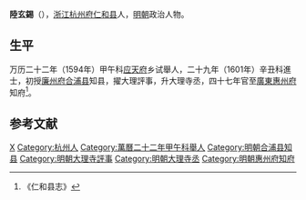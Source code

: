 {{Otheruses|other=名为陆玄锡的其他人物|陆禹思}}

'''陸玄錫'''（{{bd|？||？|catIdx=}}），[[浙江|浙江]][[杭州府|杭州府]][[仁和县|仁和县]]人，[[明朝|明朝]]政治人物。

== 生平 ==
万历二十二年（1594年）甲午科[[应天府|应天府]]乡试舉人，二十九年（1601年）辛丑科進士，初授[[廉州府|廉州府]][[合浦县|合浦县]]知县，擢大理評事，升大理寺丞，四十七年官至[[廣東|廣東]][[惠州府|惠州府]]知府<ref>《仁和县志》</ref>。

==参考文献==
{{reflist}}

{{萬曆二十九年辛丑科殿試金榜}}

{{Authority control}}

{{DEFAULTSORT:}}
[[Category:陆姓|X]]
[[Category:杭州人|Category:杭州人]]
[[Category:萬曆二十二年甲午科舉人|Category:萬曆二十二年甲午科舉人]]
[[Category:明朝合浦县知县|Category:明朝合浦县知县]]
[[Category:明朝大理寺評事|Category:明朝大理寺評事]]
[[Category:明朝大理寺丞|Category:明朝大理寺丞]]
[[Category:明朝惠州府知府|Category:明朝惠州府知府]]